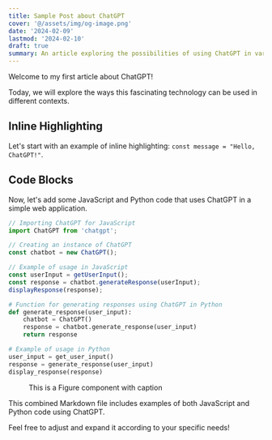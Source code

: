 ```yaml
---
title: Sample Post about ChatGPT
cover: '@/assets/img/og-image.png'
date: '2024-02-09'
lastmod: '2024-02-10'
draft: true
summary: An article exploring the possibilities of using ChatGPT in various applications.
---
```


Welcome to my first article about ChatGPT!

Today, we will explore the ways this fascinating technology can be used in different contexts.

## Inline Highlighting

Let's start with an example of inline highlighting: `const message = "Hello, ChatGPT!"`.

## Code Blocks

Now, let's add some JavaScript and Python code that uses ChatGPT in a simple web application.

```javascript
// Importing ChatGPT for JavaScript
import ChatGPT from 'chatgpt';

// Creating an instance of ChatGPT
const chatbot = new ChatGPT();

// Example of usage in JavaScript
const userInput = getUserInput();
const response = chatbot.generateResponse(userInput);
displayResponse(response);
```

```python
# Function for generating responses using ChatGPT in Python
def generate_response(user_input):
    chatbot = ChatGPT()
    response = chatbot.generate_response(user_input)
    return response

# Example of usage in Python
user_input = get_user_input()
response = generate_response(user_input)
display_response(response)
```

<Figure src={figureExample} alt="">This is a Figure component with caption</Figure>

This combined Markdown file includes examples of both JavaScript and Python code using ChatGPT.

Feel free to adjust and expand it according to your specific needs!
